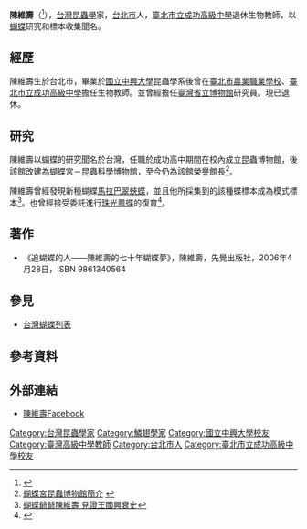 {{expand|time=2014-11-8}}
{{Infobox scientist
| name = 陳維壽
| image = 
| image_size = 
| caption = 
| other_names = 
| birth_date = {{birth date and age|1931|1|31}}
| birth_place = {{TWN}}[[臺北市|臺北市]]
| nationality = {{ROC}}
| spouse      = 
| field             = [[昆蟲學|昆蟲學]]、[[鱗翅學|鱗翅學]]
| work_institutions = 
| alma_mater        = [[國立中興大學|國立中興大學]]
| influences        = 
| influenced        = 
| prizes            = 
| footnotes         =
| signature         =
}}
'''陳維壽'''（{{bd|1931年|1月31日|||}}<ref>{{Cite web |url=http://www.teach.mcu.edu.tw/2009/teacher1_02.htm |title=2009教育奉獻獎  資深優良教師  陳維壽 |access-date=2014-11-08 |archive-url=https://web.archive.org/web/20141108071001/http://www.teach.mcu.edu.tw/2009/teacher1_02.htm |archive-date=2014-11-08 |dead-url=yes }}</ref>），[[台灣|台灣]][[昆蟲學|昆蟲學]]家，[[台北市|台北市]]人，[[臺北市立成功高級中學|臺北市立成功高級中學]]退休生物教師，以[[蝴蝶|蝴蝶]]研究和標本收集聞名。

==經歷==
陳維壽生於台北市，畢業於[[國立中興大學|國立中興大學]]昆蟲學系後曾在[[臺北市立松山高級工農職業學校|臺北市農業職業學校]]、[[臺北市立成功高級中學|臺北市立成功高級中學]]擔任生物教師。並曾經擔任[[臺灣省立博物館|臺灣省立博物館]]研究員。現已退休。

==研究==
陳維壽以蝴蝶的研究聞名於台灣，任職於成功高中期間在校內成立昆蟲博物館，後該館改建為蝴蝶宮－昆蟲科學博物館，至今仍為該館榮譽館長<ref>[http://venus.cksh.tp.edu.tw/site1/webs/index.php?account=insect&id=35&mod_area=15 蝴蝶宮昆蟲博物館簡介] {{webarchive|url=https://web.archive.org/web/20141108063733/http://venus.cksh.tp.edu.tw/site1/webs/index.php?account=insect&id=35&mod_area=15 |date=2014-11-08 }}</ref>。

陳維壽曾經發現新種蝴蝶[[馬拉巴翠蛺蝶|馬拉巴翠蛺蝶]]，並且他所採集到的該種蝶標本成為模式標本<ref>[http://www.tanews.org.tw/info/5147 蝴蝶爺爺陳維壽 見證王國興衰史]</ref>。也曾經接受委託進行[[珠光鳳蝶|珠光鳳蝶]]的復育<ref>{{Cite web |url=http://www.tieca.org.tw/ezinfo/front/bin/ptlist.phtml?Category=159 |title=臺灣昆蟲生態保育協會  陳維壽老師小傳 |access-date=2014-11-08 |archive-url=https://web.archive.org/web/20141108064707/http://www.tieca.org.tw/ezinfo/front/bin/ptlist.phtml?Category=159 |archive-date=2014-11-08 |dead-url=yes }}</ref>。

==著作==
*《追蝴蝶的人——陳維壽的七十年蝴蝶夢》，陳維壽，先覺出版社，2006年4月28日，ISBN 9861340564

==參見==
*[[台灣蝴蝶列表|台灣蝴蝶列表]]

==參考資料==
<references/>

==外部連結==
*[https://www.facebook.com/ChenWeiShou 陳維壽Facebook]

[[Category:台灣昆蟲學家|Category:台灣昆蟲學家]]
[[Category:鱗翅學家|Category:鱗翅學家]]
[[Category:國立中興大學校友|Category:國立中興大學校友]]
[[Category:臺灣高級中學教師|Category:臺灣高級中學教師]]
[[Category:台北市人|Category:台北市人]]
[[Category:臺北市立成功高級中學校友|Category:臺北市立成功高級中學校友]]